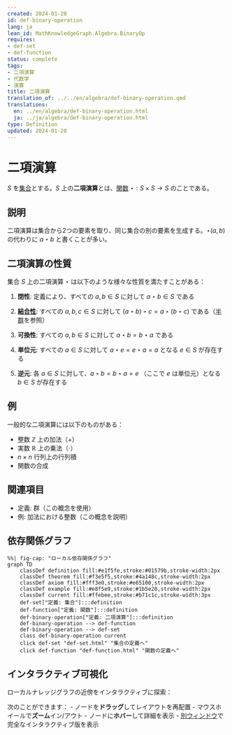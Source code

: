 ```yaml
---
created: 2024-01-20
id: def-binary-operation
lang: ja
lean_id: MathKnowledgeGraph.Algebra.BinaryOp
requires:
- def-set
- def-function
status: complete
tags:
- 二項演算
- 代数学
- 演算
title: 二項演算
translation_of: ../../en/algebra/def-binary-operation.qmd
translations:
  en: ../en/algebra/def-binary-operation.html
  ja: ../ja/algebra/def-binary-operation.html
type: Definition
updated: 2024-01-20
---
```


# 二項演算 {#def-binary-operation}

$S$ を[集合](../logic-set-theory/def-set.qmd)とする。$S$ 上の**二項演算**とは、[関数](../logic-set-theory/def-function.qmd) $\star: S \times S \to S$ のことである。

## 説明

二項演算は集合から2つの要素を取り、同じ集合の別の要素を生成する。$\star(a, b)$ の代わりに $a \star b$ と書くことが多い。

## 二項演算の性質

集合 $S$ 上の二項演算 $\star$ は以下のような様々な性質を満たすことがある：

1. **閉性**: 定義により、すべての $a, b \in S$ に対して $a \star b \in S$ である

2. **[結合性](def-associativity.qmd)**: すべての $a, b, c \in S$ に対して $(a \star b) \star c = a \star (b \star c)$ である（[半群](def-semigroup.qmd)を参照）

3. **可換性**: すべての $a, b \in S$ に対して $a \star b = b \star a$ である

4. **単位元**: すべての $a \in S$ に対して $a \star e = e \star a = a$ となる $e \in S$ が存在する

5. **逆元**: 各 $a \in S$ に対して、$a \star b = b \star a = e$ （ここで $e$ は単位元）となる $b \in S$ が存在する

## 例

一般的な二項演算には以下のものがある：

- 整数 $\mathbb{Z}$ 上の加法（$+$）
- 実数 $\mathbb{R}$ 上の乗法（$\cdot$）
- $n \times n$ 行列上の行列積
- 関数の合成

## 関連項目

- 定義: 群（この概念を使用）
- 例: 加法における整数（この概念を説明）

## 依存関係グラフ

```mermaid
%%| fig-cap: "ローカル依存関係グラフ"
graph TD
    classDef definition fill:#e1f5fe,stroke:#01579b,stroke-width:2px
    classDef theorem fill:#f3e5f5,stroke:#4a148c,stroke-width:2px
    classDef axiom fill:#fff3e0,stroke:#e65100,stroke-width:2px
    classDef example fill:#e8f5e9,stroke:#1b5e20,stroke-width:2px
    classDef current fill:#ffebee,stroke:#b71c1c,stroke-width:3px
    def-set["定義: 集合"]:::definition
    def-function["定義: 関数"]:::definition
    def-binary-operation["定義: 二項演算"]:::definition
    def-binary-operation --> def-function
    def-binary-operation --> def-set
    class def-binary-operation current
    click def-set "def-set.html" "集合の定義へ"
    click def-function "def-function.html" "関数の定義へ"
```

## インタラクティブ可視化

ローカルナレッジグラフの近傍をインタラクティブに探索：

::: {.graph-viz data-id="def-binary-operation" data-width="700" data-height="500"}
:::

次のことができます：
- ノードを**ドラッグ**してレイアウトを再配置
- マウスホイールで**ズーム**イン/アウト
- ノードに**ホバー**して詳細を表示
- [別ウィンドウ](../../output/interactive/ja/def-binary-operation.html){target="_blank"}で完全なインタラクティブ版を表示
